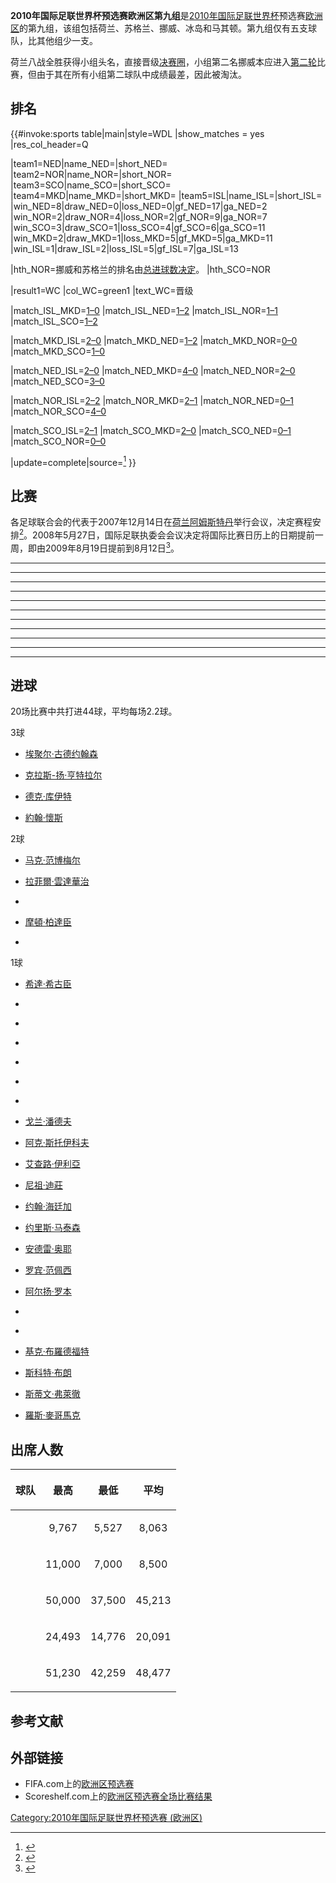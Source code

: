 {{NoteTA
|G1=足球
|G2=地名
}}

{{main|2010年國際足協世界盃外圍賽 (歐洲區)}}

'''2010年国际足联世界杯预选赛欧洲区第九组'''是[[2010年国际足联世界杯|2010年国际足联世界杯]]预选赛[[歐洲足球協會聯盟|欧洲区]]的第九组，该组包括荷兰、苏格兰、挪威、冰岛和马其顿。第九组仅有五支球队，比其他组少一支。

荷兰八战全胜获得小组头名，直接晋级[[2010年国际足联世界杯|决赛圈]]，小组第二名挪威本应进入[[2010年国际足联世界杯预选赛－欧洲区第二轮|第二轮]]比赛，但由于其在所有小组第二球队中成绩最差，因此被淘汰。

==排名==
<onlyinclude>{{#invoke:sports table|main|style=WDL
|show_matches = yes
|res_col_header=Q
<!--PLEASE READ BEFORE YOU UPDATE THE TABLE AFTER A FINAL SCORE:
1. Most importantly, make sure the score is FINAL! Don't update based on games that are still ongoing.
2. Update the record of BOTH TEAMS, not just the winner or the team you support.
3. Update EVERY COLUMN, not just Pts, in particular GF, GA, and GD (errors will be hard to detect).
4. Make sure the teams are in the correct new positions (in particular, make sure teams with the same number of points are ranked correctly based on the tiebreakers of the tournament).
If in any doubt, check with standings from official websites (such as FIFA.com) or reliable sources.
-->

|team1=NED|name_NED={{fb|NED}}|short_NED={{fbicon|NED}}
|team2=NOR|name_NOR={{fb|NOR}}|short_NOR={{fbicon|NOR}}
|team3=SCO|name_SCO={{fb|SCO}}|short_SCO={{fbicon|SCO}}
|team4=MKD|name_MKD={{fb|MKD}}|short_MKD={{fbicon|MKD}}
|team5=ISL|name_ISL={{fb|ISL}}|short_ISL={{fbicon|ISL}}
|win_NED=8|draw_NED=0|loss_NED=0|gf_NED=17|ga_NED=2
|win_NOR=2|draw_NOR=4|loss_NOR=2|gf_NOR=9|ga_NOR=7
|win_SCO=3|draw_SCO=1|loss_SCO=4|gf_SCO=6|ga_SCO=11
|win_MKD=2|draw_MKD=1|loss_MKD=5|gf_MKD=5|ga_MKD=11
|win_ISL=1|draw_ISL=2|loss_ISL=5|gf_ISL=7|ga_ISL=13

<noinclude>
|hth_NOR=挪威和苏格兰的排名由[[國際足協世界盃外圍賽|总进球数决定]]。
|hth_SCO=NOR
</noinclude>

|result1=WC
|col_WC=green1  |text_WC=晋级{{nobreak|[[2010年国际足联世界杯|决赛圈]]}}

|match_ISL_MKD=[[#Iceland_v_FYR_Macedonia|1–0]]
|match_ISL_NED=[[#Iceland_v_Netherlands|1–2]]
|match_ISL_NOR=[[#Iceland_v_Norway|1–1]]
|match_ISL_SCO=[[#Iceland_v_Scotland|1–2]]

|match_MKD_ISL=[[#FYR_Macedonia_v_Iceland|2–0]]
|match_MKD_NED=[[#FYR_Macedonia_v_Netherlands|1–2]]
|match_MKD_NOR=[[#FYR_Macedonia_v_Norway|0–0]]
|match_MKD_SCO=[[#FYR_Macedonia_v_Scotland|1–0]]

|match_NED_ISL=[[#Netherlands_v_Iceland|2–0]]
|match_NED_MKD=[[#Netherlands_v_FYR_Macedonia|4–0]]
|match_NED_NOR=[[#Netherlands_v_Norway|2–0]]
|match_NED_SCO=[[#Netherlands_v_Scotland|3–0]]

|match_NOR_ISL=[[#Norway_v_Iceland|2–2]]
|match_NOR_MKD=[[#Norway_v_FYR_Macedonia|2–1]]
|match_NOR_NED=[[#Norway_v_Netherlands|0–1]]
|match_NOR_SCO=[[#Norway_v_Scotland|4–0]]

|match_SCO_ISL=[[#Scotland_v_Iceland|2–1]]
|match_SCO_MKD=[[#Scotland_v_FYR_Macedonia|2–0]]
|match_SCO_NED=[[#Scotland_v_Netherlands|0–1]]
|match_SCO_NOR=[[#Scotland_v_Norway|0–0]]

|update=complete|source=<ref>{{cite web|url=http://sports.sina.com.cn/g/2009-06-07/04474419939.shtml|title=世预赛积分榜：葡萄牙乌克兰进附加赛 两黑马出线|work=新浪体育|date=2009-10-15|accessdate=2020-08-11|archive-date=2015-05-31|archive-url=https://web.archive.org/web/20150531222834/http://sports.sina.com.cn/g/2009-06-07/04474419939.shtml|dead-url=no}}</ref>
}}</onlyinclude>

==比赛==
各足球联合会的代表于2007年12月14日在[[荷兰|荷兰]][[阿姆斯特丹|阿姆斯特丹]]举行会议，决定赛程安排<ref>{{cite news |title=Scots World Cup schedule revealed |url=http://news.bbc.co.uk/sport1/hi/football/internationals/7143572.stm |publisher=BBC Sport |date=2007-12-14 |accessdate=2007-12-14 |archive-date=2007-12-16 |archive-url=https://web.archive.org/web/20071216011631/http://news.bbc.co.uk/sport1/hi/football/internationals/7143572.stm |dead-url=no }}</ref>。2008年5月27日，国际足联执委会会议决定将国际比赛日历上的日期提前一周，即由2009年8月19日提前到8月12日<ref>{{cite news |title=Unanimous support for 6+5, FIFA Club World Cup hosts revealed |url=https://www.fifa.com/aboutfifa/federation/bodies/media/newsid=779200.html |publisher=FIFA |dead-url=yes |archiveurl=https://web.archive.org/web/20090206012616/http://www.fifa.com/aboutfifa/federation/bodies/media/newsid%3D779200.html |archivedate=2009-02-06 |accessdate=2020-08-15 }}</ref>。

----
{{footballbox
|id = FYR Macedonia v Scotland
|date=2008-09-06
|time=15:00 [[UTC+02:00|UTC+02:00]]
|team1={{fb-rt|MKD}}
|score=1–0
|report=[https://www.fifa.com/worldcup/matches/round=250471/match=300041223/report.html 报告]
|team2={{fb|SCO}}
|goals1={{tsl|en|Ilčo Naumoski|伊尔科·瑙莫斯基|伊尔科·瑙莫斯基}} {{goal|5}}
|goals2=
|stadium=[[斯科普里|斯科普里]] [[菲利普二世體育場|菲利普二世體育場]]
|attendance=9,000
|referee={{tsl|en|Pavel Královec|帕维尔·克拉洛维奇|帕维尔·克拉洛维奇}} ([[捷克足球協會|捷克足球協會]]) }}

{{footballbox
|id = Norway v Iceland
|date=2008-09-06
|time=19:00 [[UTC+02:00|UTC+02:00]]
|team1={{fb-rt|NOR}}
|score=2–2
|report=[https://www.fifa.com/worldcup/matches/round=250471/match=300041222/report.html 报告]
|team2={{fb|ISL}}
|goals1={{tsl|en|Steffen Iversen|史蒂芬·艾弗森|史蒂芬·艾弗森}} {{goal|36|pen.|50}}
|goals2=[[希達·希古臣|希達·希古臣]] {{goal|39}}<br />[[埃聚尔·古德约翰森|埃聚尔·古德约翰森]] {{goal|69}}
|stadium=[[乌勒瓦尔球场|乌勒瓦尔球场]], [[奥斯陆|奥斯陆]]
|attendance=17,254
|referee={{tsl|en|Alon Yefet|阿隆·叶菲|阿隆·叶菲}} ([[以色列足球協會|以色列足球協會]]) }}
----
{{footballbox
|id = Iceland v Scotland
|date=2008-09-10
|time=18:30 [[UTC±00:00|UTC±00:00]]
|team1={{fb-rt|ISL}}
|score=1–2
|report=[https://www.fifa.com/worldcup/matches/round=250471/match=300041221/report.html 报告]
|team2={{fb|SCO}}
|goals1=[[埃聚尔·古德约翰森|埃聚尔·古德约翰森]] {{goal|77|pen.}}
|goals2=[[基克·布羅德福特|基克·布羅德福特]] {{goal|18}}<br />{{tsl|en|James McFadden|詹姆斯·麦克法登|詹姆斯·麦克法登}} {{goal|59}} 
|stadium=[[雷克雅維克|雷克雅維克]][[勞加德體育場|勞加德體育場]]
|attendance=9,767
|referee={{tsl|en|Serge Gumienny|古米恩尼|古米恩尼}} ([[皇家比利時足球協會|皇家比利時足球協會]]) }}

{{footballbox
|id = FYR Macedonia v Netherlands
|date=2008-09-10
|time=20:30 [[UTC+02:00|UTC+02:00]]
|team1={{fb-rt|MKD}}
|score=1–2
|report=[https://www.fifa.com/worldcup/matches/round=250471/match=300041220/report.html 报告]
|team2={{fb|NED}}
|goals1=[[戈兰·潘德夫|戈兰·潘德夫]] {{goal|77|pen.}} 
|goals2=[[约翰·海廷加|约翰·海廷加]] {{goal|46}}<br />[[拉菲爾·雲達華治|拉菲爾·雲達華治]] {{goal|59}}
|stadium=[[斯科普里|斯科普里]] [[菲利普二世體育場|菲利普二世體育場]]
|attendance=11,000
|referee={{tsl|en|Grzegorz Gilewski|格热哥兹·吉列夫斯基|格热哥兹·吉列夫斯基}} ([[波蘭足球協會|波蘭足球協會]]) }}
----
{{footballbox
|id = Scotland v Norway
|date=2008-10-11
|time=15:00 [[UTC+01:00|UTC+01:00]]
|team1={{fb-rt|SCO}}
|score=0–0
|report=[https://www.fifa.com/worldcup/matches/round=250471/match=300041218/report.html 报告]
|team2={{fb|NOR}}
|goals1=
|goals2=
|stadium=[[格拉斯哥|格拉斯哥]][[咸普頓公園球場|咸普頓公園球場]]
|attendance=50,205
|referee=[[马西莫·布萨卡|马西莫·布萨卡]] ([[瑞士足球協會|瑞士足球協會]]) }}

{{footballbox
|id = Netherlands v Iceland
|date=2008-10-11
|time=20:45 [[UTC+02:00|UTC+02:00]]
|team1={{fb-rt|NED}}
|score=2–0
|report=[https://www.fifa.com/worldcup/matches/round=250471/match=300041219/report.html 报告]
|team2={{fb|ISL}}
|goals1=[[约里斯·马泰森|约里斯·马泰森]] {{goal|15}}<br />[[克拉斯-扬·亨特拉尔|克拉斯-扬·亨特拉尔]] {{goal|65}}
|goals2=
|stadium=[[鹿特丹|鹿特丹]][[飛燕諾球場|飛燕諾球場]]
|attendance=37,500
|referee={{tsl|en|Matteo Trefoloni|马特奥·特雷福罗尼|马特奥·特雷福罗尼}} ([[意大利足球總會|意大利足球總會]]) }}
----
{{footballbox
|id = Norway v Netherlands
|date=2008-10-15
|time=19:00 [[UTC+02:00|UTC+02:00]]
|team1={{fb-rt|NOR}}
|score=0–1
|report=[https://www.fifa.com/worldcup/matches/round=250471/match=300041217/report.html 报告]
|team2={{fb|NED}}
|goals1=
|goals2=[[马克·范博梅尔|马克·范博梅尔]] {{goal|62}}
|stadium=[[奥斯陆|奥斯陆]][[乌勒瓦尔球场|乌勒瓦尔球场]]
|attendance=23,840
|referee={{tsl|en|Konrad Plautz|康拉德·普劳兹|康拉德·普劳兹}} ([[奧地利足球協會|奧地利足球協會]]) }}

{{footballbox
|id = Iceland v FYR Macedonia
|date=2008-10-15
|time=18:00 [[UTC±00:00|UTC±00:00]]
|team1={{fb-rt|ISL}}
|score=1–0
|report=[https://www.fifa.com/worldcup/matches/round=250471/match=300041216/report.html 报告]
|team2={{fb|MKD}}
|goals1={{tsl|en|Veigar Páll Gunnarsson|维加尔·帕尔·冈纳松|维加尔·帕尔·冈纳松}} {{goal|16}}
|goals2=
|stadium=[[雷克雅維克|雷克雅維克]][[勞加德體育場|勞加德體育場]]
|attendance=5,527
|referee={{tsl|en|Selçuk Dereli|塞尔丘克·德雷利|塞尔丘克·德雷利}} ([[土耳其足球總會|土耳其足球總會]]) }}
----
{{footballbox
|id = Netherlands v Scotland
|date=2009-03-28
|time=20:45 [[UTC+01:00|UTC+01:00]]
|team1={{fb-rt|NED}}
|score=3–0
|report=[https://www.fifa.com/worldcup/matches/round=250471/match=300041215/report.html 报告]
|team2={{fb|SCO}}
|goals1=[[克拉斯-扬·亨特拉尔|克拉斯-扬·亨特拉尔]] {{goal|30}}<br />[[罗宾·范佩西|罗宾·范佩西]] {{goal|45+1}}<br />[[德克·库伊特|德克·库伊特]] {{goal|77|pen.}}
|goals2=
|stadium=[[阿姆斯特丹|阿姆斯特丹]][[约翰·克鲁伊夫竞技场|约翰·克鲁伊夫竞技场]]
|attendance=50,000
|referee={{tsl|en|Laurent Duhamel|洛朗·杜哈默|洛朗·杜哈默}} ([[法國足球總會|法國足球總會]]) }}
----
{{footballbox
|id = Netherlands v FYR Macedonia
|date=2009-04-01
|time=20:45 [[UTC+02:00|UTC+02:00]]
|team1={{fb-rt|NED}}
|score=4–0
|report=[https://www.fifa.com/worldcup/matches/round=250471/match=300041214/report.html 报告]
|team2={{fb|MKD}}
|goals1=[[德克·库伊特|德克·库伊特]] {{goal|16||41}}<br />[[克拉斯-扬·亨特拉尔|克拉斯-扬·亨特拉尔]] {{goal|25}}<br />[[拉菲爾·雲達華治|拉菲爾·雲達華治]] {{goal|88}}
|goals2=
|stadium=[[阿姆斯特丹|阿姆斯特丹]][[约翰·克鲁伊夫竞技场|约翰·克鲁伊夫竞技场]]
|attendance=47,750
|referee={{tsl|en|Peter Rasmussen (referee)|彼得·拉斯穆森|彼得·拉斯穆森}} ([[丹麥足球協會|丹麥足球協會]]) }}

{{footballbox
|id = Scotland v Iceland
|date=2009-04-01
|time=20:00 [[UTC+01:00|UTC+01:00]]
|team1={{fb-rt|SCO}}
|score=2–1
|report=[https://www.fifa.com/worldcup/matches/round=250471/match=300041213/report.html 报告]
|team2={{fb|ISL}}
|goals1=[[羅斯·麥哥馬克|羅斯·麥哥馬克]] {{goal|39}}<br />[[斯蒂文·弗萊徹|斯蒂文·弗萊徹]] {{goal|65}}
|goals2={{tsl|en|Indriði Sigurðsson|印德里格·西古尔森|印德里格·西古尔森}} {{goal|54}}
|stadium=[[格拉斯哥|格拉斯哥]][[咸普頓公園球場|咸普頓公園球場]]
|attendance=42,259
|referee={{tsl|en|Thomas Einwaller||Thomas Einwaller}} ([[奧地利足球協會|奧地利足球協會]]) }}
----
{{footballbox
|id = FYR Macedonia v Norway
|date=2009-06-06
|time=17:45 [[UTC+02:00|UTC+02:00]]
|team1={{fb-rt|MKD}}
|score=0–0
|report=[https://www.fifa.com/worldcup/matches/round=250471/match=300041212/report.html 报告]
|team2={{fb|NOR}}
|goals1=
|goals2=
|stadium=[[斯科普里|斯科普里]][[菲利普二世體育場|菲利普二世體育場]]
|attendance=7,000
|referee=[[保罗·塔伊亚文托|保罗·塔伊亚文托]] ([[意大利足球總會|意大利足球總會]]) }}

{{footballbox
|id = Iceland v Netherlands
|date=2009-06-06
|time=18:45 [[UTC±00:00|UTC±00:00]]
|team1={{fb-rt|ISL}}
|score=1–2
|report=[https://www.fifa.com/worldcup/matches/round=250471/match=300041211/report.html 报告]
|team2={{fb|NED}}
|goals1={{tsl|en|Kristján Örn Sigurðsson|克里斯蒂安·厄恩·西古尔松|克里斯蒂安·厄恩·西古尔松}} {{goal|87}}
|goals2=[[尼祖·迪莊|尼祖·迪莊]] {{goal|8}} <br> [[马克·范博梅尔|马克·范博梅尔]] {{goal|15}}
|stadium=[[雷克雅維克|雷克雅維克]][[勞加德體育場|勞加德體育場]]
|attendance=9,635
|referee=[[米克·甸恩|米克·甸恩]] ([[英格蘭足球總會|英格蘭足球總會]]) }}
----
{{footballbox
|id = FYR Macedonia v Iceland
|date=2009-06-10
|time=17:45 [[UTC+02:00|UTC+02:00]]
|team1={{fb-rt|MKD}}
|score=2–0
|report=[https://www.fifa.com/worldcup/matches/round=250471/match=300041209/report.html 报告]
|team2={{fb|ISL}}
|goals1=[[阿克·斯托伊科夫|阿克·斯托伊科夫]] {{goal|10}} <br> {{tsl|en|Filip Ivanovski|菲利普·伊万诺夫斯基|菲利普·伊万诺夫斯基}} {{goal|86}}
|goals2=
|stadium=[[斯科普里|斯科普里]][[菲利普二世體育場|菲利普二世體育場]]
|attendance=7,000
|referee={{tsl|en|Saïd Ennjimi|赛义德·恩吉米|赛义德·恩吉米}} ([[法國足球總會|法國足球總會]]) }}

{{footballbox
|id = Netherlands v Norway
|date=2009-06-10
|time=20:45 [[UTC+02:00|UTC+02:00]]
|team1={{fb-rt|NED}}
|score=2–0
|report=[https://www.fifa.com/worldcup/matches/round=250471/match=300041210/report.html 报告]
|team2={{fb|NOR}}
|goals1=[[安德雷·奥耶|安德雷·奥耶]] {{goal|32}} <br /> [[阿尔扬·罗本|阿尔扬·罗本]] {{goal|50}}
|goals2=
|stadium=[[鹿特丹|鹿特丹]][[飛燕諾球場|飛燕諾球場]]
|attendance=45,600
|referee={{tsl|en|Yuri Baskakov|尤里·巴斯卡科夫|尤里·巴斯卡科夫}} ([[俄羅斯足球總會|俄羅斯足球總會]]) }}
----
{{footballbox
|id = Norway v Scotland
|date=2009-08-12
|time=19:00 [[UTC+02:00|UTC+02:00]]
|team1={{fb-rt|NOR}}
|score =4–0
|report=[https://www.fifa.com/worldcup/matches/round=250471/match=300041208/report.html 报告]
|team2={{fb|SCO}}
|goals1=[[約翰·懷斯|約翰·懷斯]] {{goal|35}} <br /> [[摩頓·柏達臣|摩頓·柏達臣]] {{goal|45||90}} <br /> {{tsl|en|Erik Huseklepp|埃里克·赫塞克勒普|埃里克·赫塞克勒普}} {{goal|60}}
|goals2=
|stadium=[[奥斯陆|奥斯陆]][[乌勒瓦尔球场|乌勒瓦尔球场]]
|attendance=24,493
|referee={{tsl|en|Alain Hamer|阿兰·哈默|阿兰·哈默}} ([[盧森堡足球總會|盧森堡足球總會]]) }}
----
{{footballbox
|id = Scotland v FYR Macedonia
|date=2009-09-05
|time=15:00 [[UTC+01:00|UTC+01:00]]
|team1={{fb-rt|SCO}}
|score=2–0
|report=[https://www.fifa.com/worldcup/matches/round=250471/match=300041206/report.html 报告]
|team2={{fb|MKD}}
|goals1=[[斯科特·布朗_(足球运动员)|斯科特·布朗 (足球运动员)]] {{goal|56}} <br> {{tsl|en|James McFadden|詹姆斯·麦克法登|詹姆斯·麦克法登}} {{goal|80}}
|goals2=
|stadium=[[格拉斯哥|格拉斯哥]][[咸普頓公園球場|咸普頓公園球場]]
|attendance=50,214
|referee=[[沃尔夫冈·施塔克|沃尔夫冈·施塔克]] ([[德國足球協會|德國足球協會]]) }}

{{footballbox
|id = Iceland v Norway
|date=2009-09-05
|time=18:45 [[UTC±00:00|UTC±00:00]]
|team1={{fb-rt|ISL}}
|score=1–1
|report=[https://www.fifa.com/worldcup/matches/round=250471/match=300041207/report.html 报告]
|team2={{fb|NOR}}
|goals1=[[埃聚尔·古德约翰森|埃聚尔·古德约翰森]] {{goal|29}}
|goals2=[[約翰·懷斯|約翰·懷斯]] {{goal|11}}
|stadium=[[雷克雅維克|雷克雅維克]][[勞加德體育場|勞加德體育場]]
|attendance=7,321
|referee={{tsl|en|Alexandru Tudor|亚历山德鲁·都铎|亚历山德鲁·都铎}} ([[羅馬尼亞足球總會|羅馬尼亞足球總會]]) }}
----
{{footballbox
|id = Norway v FYR Macedonia
|date=2009-09-09
|time=20:30 [[UTC+02:00|UTC+02:00]]
|team1={{fb-rt|NOR}}
|score= 2–1
|report= [https://www.fifa.com/worldcup/matches/round=250471/match=300041204/report.html 报告]
|team2={{fb|MKD}}
|goals1={{tsl|en|Thorstein Helstad|托尔斯坦·赫尔斯塔德|托尔斯坦·赫尔斯塔德}} {{goal|2}} <br /> [[約翰·懷斯|約翰·懷斯]] {{goal|25}}
|goals2={{tsl|en|Boban Grnčarov|博班·格恩恰洛夫|博班·格恩恰洛夫}} {{goal|79}}
|stadium=[[奥斯陆|奥斯陆]][[乌勒瓦尔球场|乌勒瓦尔球场]]
|attendance= 14,776
|referee={{tsl|en|Bruno Paixão|布鲁诺·派桑|布鲁诺·派桑}} ([[葡萄牙足球總會|葡萄牙足球總會]]) }}

{{footballbox
|id = Scotland v Netherlands
|date=2009-09-09
|time=19:30 [[UTC+01:00|UTC+01:00]]
|team1={{fb-rt|SCO}}
|score= 0–1
|report= [https://www.fifa.com/worldcup/matches/round=250471/match=300041205/report.html 报告]
|team2={{fb|NED}}
|goals1=
|goals2=[[艾查路·伊利亞|艾查路·伊利亞]] {{goal|82}}
|stadium=[[格拉斯哥|格拉斯哥]][[咸普頓公園球場|咸普頓公園球場]]
|attendance= 51,230
|referee={{tsl|en|Claus Bo Larsen|克劳斯·博·拉森|克劳斯·博·拉森}} ([[丹麥足球協會|丹麥足球協會]]) }}

==进球==
20场比赛中共打进44球，平均每场2.2球。

;3球
{{col-begin-small}}
{{col-3}}
*{{flagicon|ISL}} [[埃聚尔·古德约翰森|埃聚尔·古德约翰森]]
*{{flagicon|NED}} [[克拉斯-扬·亨特拉尔|克拉斯-扬·亨特拉尔]]
{{col-3}}
*{{flagicon|NED}} [[德克·库伊特|德克·库伊特]]
{{col-3}}
*{{flagicon|NOR}} [[約翰·懷斯|約翰·懷斯]]
{{col-end}}

;2球
{{col-begin-small}}
{{col-3}}
*{{flagicon|NED}} [[马克·范博梅尔|马克·范博梅尔]]
*{{flagicon|NED}} [[拉菲爾·雲達華治|拉菲爾·雲達華治]]
{{col-3}}
*{{flagicon|NOR}} {{tsl|en|Steffen Iversen|史蒂芬·艾弗森|史蒂芬·艾弗森}}
*{{flagicon|NOR}} [[摩頓·柏達臣|摩頓·柏達臣]]
{{col-3}}
*{{flagicon|SCO}} {{tsl|en|James McFadden|詹姆斯·麦克法登|詹姆斯·麦克法登}}
{{col-end}}

;1球
{{col-begin-small}}
{{col-3}}
*{{flagicon|ISL}} [[希達·希古臣|希達·希古臣]]
*{{flagicon|ISL}} {{tsl|en|Veigar Páll Gunnarsson|维加尔·帕尔·冈纳松|维加尔·帕尔·冈纳松}}
*{{flagicon|ISL}} {{tsl|en|Indriði Sigurðsson|印德里格·西古尔森|印德里格·西古尔森}}
*{{flagicon|ISL}} {{tsl|en|Kristján Örn Sigurðsson|克里斯蒂安·厄恩·西古尔松|克里斯蒂安·厄恩·西古尔松}}
*{{flagicon|MKD}} {{tsl|en|Boban Grncarov|博班·格恩卡洛夫|博班·格恩卡洛夫}}
*{{flagicon|MKD}} {{tsl|en|Filip Ivanovski|菲利普·伊万诺夫斯基|菲利普·伊万诺夫斯基}}
*{{flagicon|MKD}} {{tsl|en|Ilčo Naumoski|伊尔科·瑙莫斯基|伊尔科·瑙莫斯基}}
*{{flagicon|MKD}} [[戈兰·潘德夫|戈兰·潘德夫]]
{{col-3}}
*{{flagicon|MKD}} [[阿克·斯托伊科夫|阿克·斯托伊科夫]]
*{{flagicon|NED}} [[艾查路·伊利亞|艾查路·伊利亞]]
*{{flagicon|NED}} [[尼祖·迪莊|尼祖·迪莊]]
*{{flagicon|NED}} [[约翰·海廷加|约翰·海廷加]]
*{{flagicon|NED}} [[约里斯·马泰森|约里斯·马泰森]]
*{{flagicon|NED}} [[安德雷·奥耶|安德雷·奥耶]]
*{{flagicon|NED}} [[罗宾·范佩西|罗宾·范佩西]]
*{{flagicon|NED}} [[阿尔扬·罗本|阿尔扬·罗本]]
{{col-3}}
*{{flagicon|NOR}} {{tsl|en|Thorstein Helstad|托尔斯坦·赫尔斯塔德|托尔斯坦·赫尔斯塔德}}
*{{flagicon|NOR}} {{tsl|en|Erik Huseklepp|埃里克·赫塞克勒普|埃里克·赫塞克勒普}}
*{{flagicon|SCO}} [[基克·布羅德福特|基克·布羅德福特]]
*{{flagicon|SCO}} [[斯科特·布朗_(足球运动员)|斯科特·布朗]]
*{{flagicon|SCO}} [[斯蒂文·弗萊徹|斯蒂文·弗萊徹]]
*{{flagicon|SCO}} [[羅斯·麥哥馬克|羅斯·麥哥馬克]]
{{col-end}}

==出席人数==
{| class="wikitable sortable"
|-
! 球队
! 最高
! 最低
! 平均
|-
| {{fb|ISL}} || align="center" | 9,767 || align="center" | 5,527 || align="center" | 8,063
|- 
| {{fb|MKD}} || align="center" | 11,000 || align="center" | 7,000 || align="center" | 8,500
|- 
| {{fb|NED}} || align="center" | 50,000 || align="center" | 37,500 || align="center" | 45,213
|- 
| {{fb|NOR}} || align="center" | 24,493 || align="center" | 14,776 || align="center" | 20,091
|-
| {{fb|SCO}} || align="center" | 51,230 || align="center" | 42,259 || align="center" | 48,477
|}

==参考文献==
{{reflist}}

==外部链接==
* FIFA.com上的[https://www.fifa.com/worldcup/preliminaries/europe/index.html 欧洲区预选赛]{{Wayback|url=https://www.fifa.com/worldcup/preliminaries/europe/index.html |date=20190619012341 }}
* Scoreshelf.com上的[http://m.scoreshelf.com/dvcb/en/World_Cup/2010 欧洲区预选赛全场比赛结果]{{Wayback|url=http://m.scoreshelf.com/dvcb/en/World_Cup/2010 |date=20150905142021 }}

{{2010年世界杯外围赛}}

[[Category:2010年国际足联世界杯预选赛_(欧洲区)|Category:2010年国际足联世界杯预选赛 (欧洲区)]]